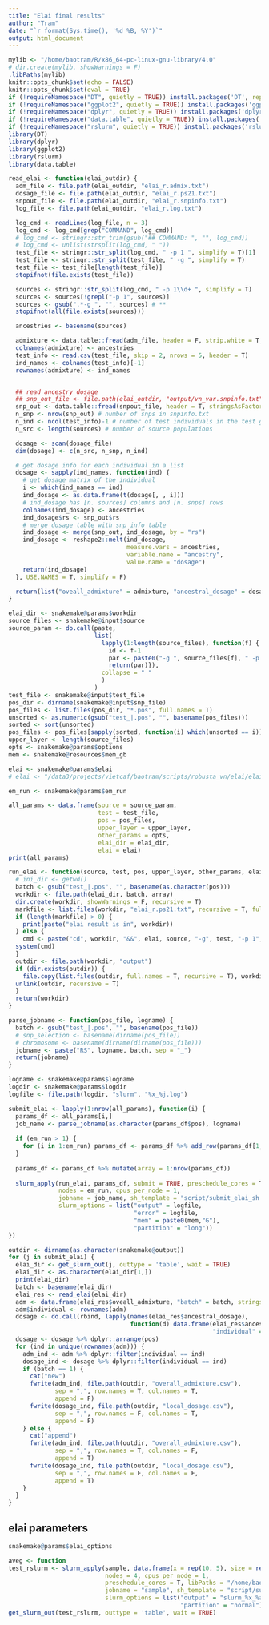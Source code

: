 ```yaml
---
title: "Elai final results"
author: "Tram"
date: "`r format(Sys.time(), '%d %B, %Y')`"
output: html_document
---
```


```r
mylib <- "/home/baotram/R/x86_64-pc-linux-gnu-library/4.0"
# dir.create(mylib, showWarnings = F)
.libPaths(mylib)
knitr::opts_chunk$set(echo = FALSE)
knitr::opts_chunk$set(eval = TRUE)
if (!requireNamespace("DT", quietly = TRUE)) install.packages('DT', repos = "https://cloud.r-project.org")
if (!requireNamespace("ggplot2", quietly = TRUE)) install.packages('ggplot2', repos = "https://cloud.r-project.org")
if (!requireNamespace("dplyr", quietly = TRUE)) install.packages('dplyr', repos = "https://cloud.r-project.org")
if (!requireNamespace("data.table", quietly = TRUE)) install.packages('data.table', repos = "https://cloud.r-project.org")
if (!requireNamespace("rslurm", quietly = TRUE)) install.packages('rslurm', repos = "https://cloud.r-project.org")
library(DT)
library(dplyr)
library(ggplot2)
library(rslurm)
library(data.table)
```

```r
read_elai <- function(elai_outdir) {
  adm_file <- file.path(elai_outdir, "elai_r.admix.txt")
  dosage_file <- file.path(elai_outdir, "elai_r.ps21.txt")
  snpout_file <- file.path(elai_outdir, "elai_r.snpinfo.txt")
  log_file <- file.path(elai_outdir, "elai_r.log.txt")

  log_cmd <- readLines(log_file, n = 3)
  log_cmd <- log_cmd[grep("COMMAND", log_cmd)]
  # log_cmd <- stringr::str_trim(gsub("## COMMAND: ", "", log_cmd))
  # log_cmd <- unlist(strsplit(log_cmd, " "))
  test_file <- stringr::str_split(log_cmd, " -p 1 ", simplify = T)[1]
  test_file <- stringr::str_split(test_file, " -g ", simplify = T)
  test_file <- test_file[length(test_file)]
  stopifnot(file.exists(test_file))

  sources <- stringr::str_split(log_cmd, " -p 1\\d+ ", simplify = T)
  sources <- sources[!grepl("-p 1", sources)]
  sources <- gsub(".*-g ", "", sources) # **
  stopifnot(all(file.exists(sources)))

  ancestries <- basename(sources)

  admixture <- data.table::fread(adm_file, header = F, strip.white = T, sep = " ", stringsAsFactors = F, data.table = F)
  colnames(admixture) <- ancestries
  test_info <- read.csv(test_file, skip = 2, nrows = 5, header = T)
  ind_names <- colnames(test_info)[-1]
  rownames(admixture) <- ind_names


  ## read ancestry dosage
  ## snp_out_file <- file.path(elai_outdir, "output/vn_var.snpinfo.txt")
  snp_out <- data.table::fread(snpout_file, header = T, stringsAsFactors = F, data.table = F)
  n_snp <- nrow(snp_out) # number of snps in snpinfo.txt
  n_ind <- ncol(test_info)-1 # number of test individuals in the test genotype file
  n_src <- length(sources) # number of source populations

  dosage <- scan(dosage_file)
  dim(dosage) <- c(n_src, n_snp, n_ind)

  # get dosage info for each individual in a list
  dosage <- sapply(ind_names, function(ind) {
    # get dosage matrix of the individual
    i <- which(ind_names == ind)
    ind_dosage <- as.data.frame(t(dosage[, , i]))
    # ind_dosage has [n. sources] columns and [n. snps] rows
    colnames(ind_dosage) <- ancestries
    ind_dosage$rs <- snp_out$rs
    # merge dosage table with snp info table
    ind_dosage <- merge(snp_out, ind_dosage, by = "rs")
    ind_dosage <- reshape2::melt(ind_dosage,
                                 measure.vars = ancestries,
                                 variable.name = "ancestry",
                                 value.name = "dosage")
    return(ind_dosage)
  }, USE.NAMES = T, simplify = F)

  return(list("oveall_admixture" = admixture, "ancestral_dosage" = dosage))
}
```

```r
elai_dir <- snakemake@params$workdir
source_files <- snakemake@input$source
source_param <- do.call(paste,
                        list(
                          lapply(1:length(source_files), function(f) {
                            id <- f-1
                            par <- paste0("-g ", source_files[f], " -p 1", id)
                            return(par)}),
                          collapse = " "
                          )
                        )
test_file <- snakemake@input$test_file
pos_dir <- dirname(snakemake@input$snp_file)
pos_files <- list.files(pos_dir, "*.pos", full.names = T)
unsorted <- as.numeric(gsub("test_|.pos", "", basename(pos_files)))
sorted <- sort(unsorted)
pos_files <- pos_files[sapply(sorted, function(i) which(unsorted == i))]
upper_layer <- length(source_files)
opts <- snakemake@params$options
mem <- snakemake@resources$mem_gb

elai <- snakemake@params$elai
# elai <- "/data3/projects/vietcaf/baotram/scripts/robusta_vn/elai/elai-lin"

em_run <- snakemake@params$em_run

all_params <- data.frame(source = source_param,
                         test = test_file,
                         pos = pos_files,
                         upper_layer = upper_layer,
                         other_params = opts,
                         elai_dir = elai_dir,
                         elai = elai)
print(all_params)

```

```r
run_elai <- function(source, test, pos, upper_layer, other_params, elai_dir, elai, array) {
  # ini_dir <- getwd()
  batch <- gsub("test_|.pos", "", basename(as.character(pos)))
  workdir <- file.path(elai_dir, batch, array)
  dir.create(workdir, showWarnings = F, recursive = T)
  markfile <- list.files(workdir, "elai_r.ps21.txt", recursive = T, full.names = T)
  if (length(markfile) > 0) {
    print(paste("elai result is in", workdir))
  } else {
    cmd <- paste("cd", workdir, "&&", elai, source, "-g", test, "-p 1", "-pos", pos, "-o elai_r", "-C", upper_layer, other_params)
  system(cmd)
  }
  outdir <- file.path(workdir, "output")
  if (dir.exists(outdir)) {
    file.copy(list.files(outdir, full.names = T, recursive = T), workdir, recursive = T, overwrite = T)
  unlink(outdir, recursive = T)
  }
  return(workdir)
}

parse_jobname <- function(pos_file, logname) {
  batch <- gsub("test_|.pos", "", basename(pos_file))
  # snp_selection <- basename(dirname(pos_file))
  # chromosome <- basename(dirname(dirname(pos_file)))
  jobname <- paste("RS", logname, batch, sep = "_")
  return(jobname)
}

logname <- snakemake@params$logname
logdir <- snakemake@params$logdir
logfile <- file.path(logdir, "slurm", "%x_%j.log")

submit_elai <- lapply(1:nrow(all_params), function(i) {
  params_df <- all_params[i,]
  job_name <- parse_jobname(as.character(params_df$pos), logname)
  
  if (em_run > 1) {
    for (i in 1:em_run) params_df <- params_df %>% add_row(params_df[1,])
  }
  
  params_df <- params_df %>% mutate(array = 1:nrow(params_df))
  
  slurm_apply(run_elai, params_df, submit = TRUE, preschedule_cores = T, 
              nodes = em_run, cpus_per_node = 1,
              jobname = job_name, sh_template = "script/submit_elai_sh.txt",
              slurm_options = list("output" = logfile, 
                                   "error" = logfile, 
                                   "mem" = paste0(mem,"G"), 
                                   "partition" = "long"))
})
```

```r
outdir <- dirname(as.character(snakemake@output))
for (j in submit_elai) {
  elai_dir <- get_slurm_out(j, outtype = 'table', wait = TRUE)
  elai_dir <- as.character(elai_dir[1,])
  print(elai_dir)
  batch <- basename(elai_dir)
  elai_res <- read_elai(elai_dir)
  adm <- data.frame(elai_res$oveall_admixture, "batch" = batch, stringsAsFactors = F)
  adm$individual <- rownames(adm)
  dosage <- do.call(rbind, lapply(names(elai_res$ancestral_dosage), 
                                  function(d) data.frame(elai_res$ancestral_dosage[[d]], 
                                                         "individual" = d)))
  dosage <- dosage %>% dplyr::arrange(pos)
  for (ind in unique(rownames(adm))) {
    adm_ind <- adm %>% dplyr::filter(individual == ind)
    dosage_ind <- dosage %>% dplyr::filter(individual == ind)
    if (batch == 1) {
      cat("new")
      fwrite(adm_ind, file.path(outdir, "overall_admixture.csv"), 
             sep = ",", row.names = T, col.names = T,
             append = F)
      fwrite(dosage_ind, file.path(outdir, "local_dosage.csv"), 
             sep = ",", row.names = F, col.names = T,
             append = F)
    } else {
      cat("append")
      fwrite(adm_ind, file.path(outdir, "overall_admixture.csv"), 
             sep = ",", row.names = T, col.names = F,
             append = T)
      fwrite(dosage_ind, file.path(outdir, "local_dosage.csv"), 
             sep = ",", row.names = F, col.names = F,
             append = T)
    }
  }
}
```

## elai parameters
```r
snakemake@params$elai_options
```


```r
aveg <- function
test_rslurm <- slurm_apply(sample, data.frame(x = rep(10, 5), size = rep(3,5)), submit = TRUE,
                           nodes = 4, cpus_per_node = 1,
                           preschedule_cores = T, libPaths = "/home/baotram/R/x86_64-pc-linux-gnu-library/4.0",
                           jobname = "sample", sh_template = "script/submit_elai_sh.txt",
                           slurm_options = list("output" = "slurm_%x_%a.log", "error" = "slurm_%x_%a.log", 
                                                "partition" = "normal"))
get_slurm_out(test_rslurm, outtype = 'table', wait = TRUE)
```

